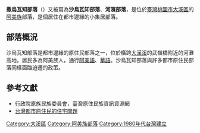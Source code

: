 '''撒烏瓦知部落'''（{{lang-ami|Saowac}}）又被寫為'''沙烏瓦知部落'''、'''河濱部落'''，是位於[[臺灣|臺灣]][[桃園市|桃園市]][[大溪區|大溪區]]的[[阿美族|阿美族]]部落，是個居住在都市邊緣的小集居部落。

==部落概況==
沙烏瓦知部落是都市邊緣的原住民部落之一，位於橫跨[[大漢溪|大漢溪]]的武嶺橋附近的河灘高地。居民多為阿美族人，通行[[阿美語|阿美語]]、[[華語|華語]]。沙烏瓦知部落與許多都市原住民部落同樣面臨迫遷的政策。

==參考文獻==
*行政院原族民族委員會，臺灣原住民族資訊資源網
*[https://web.archive.org/web/20150402214231/http://support-sanying.blogspot.com/2008/02/blog-post_6031.html 台灣都市原住民的住宅問題]

[[Category:大溪區|Category:大溪區]]
[[Category:阿美族部落|Category:阿美族部落]]
[[Category:1980年代台灣建立|Category:1980年代台灣建立]]